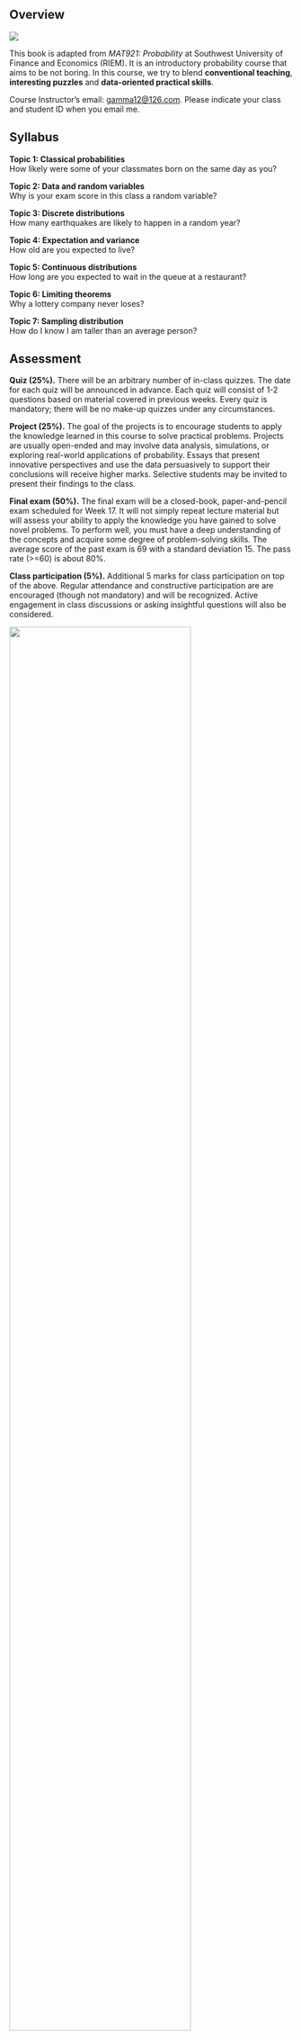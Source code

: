 ## Overview {.unnumbered}

![](chapters/img/normal.png){fig-align="center"}

This book is adapted from *MAT921: Probability* at Southwest University
of Finance and Economics (RIEM). It is an introductory probability
course that aims to be not boring. In this course, we try to blend
**conventional teaching**, **interesting puzzles** and **data-oriented
practical skills**.

Course Instructor's email: [gamma12\@126.com](). Please indicate your
class and student ID when you email me.

## Syllabus

**Topic 1: Classical probabilities\
**How likely were some of your classmates born on the same day as you?

**Topic 2: Data and random variables**\
Why is your exam score in this class a random variable?

**Topic 3: Discrete distributions**\
How many earthquakes are likely to happen in a random year?

**Topic 4: Expectation and variance**\
How old are you expected to live?

**Topic 5: Continuous distributions**\
How long are you expected to wait in the queue at a restaurant?

**Topic 6: Limiting theorems**\
Why a lottery company never loses?

**Topic 7: Sampling distribution**\
How do I know I am taller than an average person?

## Assessment

**Quiz (25%).** There will be an arbitrary number of in-class quizzes.
The date for each quiz will be announced in advance. Each quiz will
consist of 1-2 questions based on material covered in previous weeks.
Every quiz is mandatory; there will be no make-up quizzes under any
circumstances.

**Project (25%).** The goal of the projects is to encourage students to
apply the knowledge learned in this course to solve practical problems.
Projects are usually open-ended and may involve data analysis,
simulations, or exploring real-world applications of probability. Essays
that present innovative perspectives and use the data persuasively to
support their conclusions will receive higher marks. Selective students
may be invited to present their findings to the class.

**Final exam (50%).** The final exam will be a closed-book,
paper-and-pencil exam scheduled for Week 17. It will not simply repeat
lecture material but will assess your ability to apply the knowledge you
have gained to solve novel problems. To perform well, you must have a
deep understanding of the concepts and acquire some degree of
problem-solving skills. The average score of the past exam is 69 with a
standard deviation 15. The pass rate (\>=60) is about 80%.

**Class participation (5%).** Additional 5 marks for class participation
on top of the above. Regular attendance and constructive participation
are are encouraged (though not mandatory) and will be recognized. Active
engagement in class discussions or asking insightful questions will also
be considered.

![](chapters/img/final.jpg){width="80%" fig-align="center"}

## Lecture notes

All lecture materials will be published through this online website. You
are not required to read any textbook. For students who insist on a
textbook, it would be DeGroot and Schervish's *Probability and
Statistics (4th edition).*

It is recommended to use the textbook as a supplement not a replacement
of the lecture note. For students who prefer to read the textbook. There
are two key differences between this lecture note and the textbook.
First, the sections are arranged differently. Second, the examples and
exercises are entirely different despite the key definitions and
theorems are the same.

## Homework

There is no homework assignment in this course. We will do in-class
exercises instead. However, problem solving is essential for learning
math. You are encouraged to practice the exercises in DeGroot and
Schervish's textbook after class. But it is not mandatory.

## Statistical software

Statistical software is indispensable for modern statistics. For
practical consideration, it is beneficial to start learn it as early as
possible. We will demonstrate how to do statistics in R, which is a
widely-used open-source statistical programming language. It is highly
recommended that you try it yourself while learning this course.

## Students' evaluation

If you have not decided whether to enroll in this course or not. Here
are some surveys from the past students for your reference. In general,
this is not an easy course especially for freshmen. We will deal with
serious maths, though I will try to convey the beauty of the subject as
much as possible.

![](chapters/img/wordcloud.png){fig-align="center"}

## Reference

1.  Schervish, M. J., & DeGroot, M. H. (2014). *Probability and
    statistics.* Pearson Education.
2.  Blitzstein, J. K., & Hwang, J. (2019). *Introduction to
    probability.* Chapman and Hall/CRC.
3.  Hansen, B. (2022). *Probability and statistics for economists.*
    Princeton University Press.
4.  Grimmett, G., & Stirzaker, D. (2020). *Probability and random
    processes.* Oxford University Press.

## Online playground

[Probability Playground: Interactive Probability
Distributions](https://www.acsu.buffalo.edu/~adamcunn/probability/probability.html)

[StatKey: Statistics Unlocking the Power of
Data](https://www.lock5stat.com/StatKey/index.html)

[MathIsFun: Standard Normal Distribution
Table](https://www.mathsisfun.com/data/standard-normal-distribution-table.html)

[Central Limit Theorem Demo](https://projects.oliverni.com/clt/)

## Copyright ©

The content on this website is made available for online viewing by the
public. Redistribution, reproduction, or any other use of the content,
in whole or in part, is prohibited without prior written permission from
the author.
